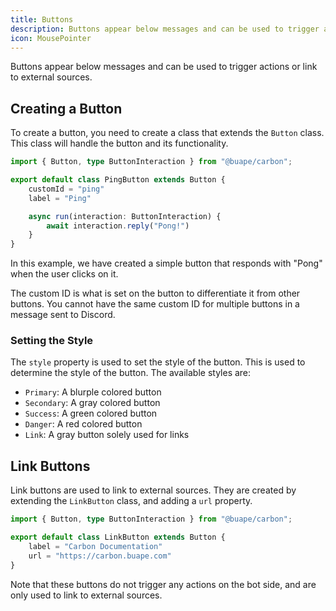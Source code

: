 ```yaml
---
title: Buttons
description: Buttons appear below messages and can be used to trigger actions or link to external sources.
icon: MousePointer
---
```


Buttons appear below messages and can be used to trigger actions or link to external sources.

## Creating a Button

To create a button, you need to create a class that extends the `Button` class. This class will handle the button and its functionality.

```ts title="src/buttons/ping.ts"
import { Button, type ButtonInteraction } from "@buape/carbon";

export default class PingButton extends Button {
    customId = "ping"
    label = "Ping"

    async run(interaction: ButtonInteraction) {
        await interaction.reply("Pong!")
    }
}
```

In this example, we have created a simple button that responds with "Pong" when the user clicks on it.

The custom ID is what is set on the button to differentiate it from other buttons. You cannot have the same custom ID for multiple buttons in a message sent to Discord.

### Setting the Style

The `style` property is used to set the style of the button. This is used to determine the style of the button. The available styles are:

-   `Primary`: A blurple colored button
-   `Secondary`: A gray colored button
-   `Success`: A green colored button
-   `Danger`: A red colored button
-   `Link`: A gray button solely used for links

## Link Buttons

Link buttons are used to link to external sources. They are created by extending the `LinkButton` class, and adding a `url` property.

```ts title="src/buttons/link.ts"
import { Button, type ButtonInteraction } from "@buape/carbon";

export default class LinkButton extends Button {
    label = "Carbon Documentation"
    url = "https://carbon.buape.com"
}
```

Note that these buttons do not trigger any actions on the bot side, and are only used to link to external sources.
